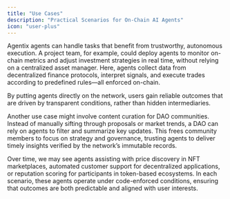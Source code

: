 ```yaml
---
title: "Use Cases"
description: "Practical Scenarios for On-Chain AI Agents"
icon: "user-plus"
---
```


Agentix agents can handle tasks that benefit from trustworthy, autonomous execution. A project team, for example, could deploy agents to monitor on-chain metrics and adjust investment strategies in real time, without relying on a centralized asset manager. Here, agents collect data from decentralized finance protocols, interpret signals, and execute trades according to predefined rules—all enforced on-chain.

<Tip>
  By putting agents directly on the network, users gain reliable outcomes that are driven by transparent conditions, rather than hidden intermediaries.
</Tip>

Another use case might involve content curation for DAO communities. Instead of manually sifting through proposals or market trends, a DAO can rely on agents to filter and summarize key updates. This frees community members to focus on strategy and governance, trusting agents to deliver timely insights verified by the network’s immutable records.

Over time, we may see agents assisting with price discovery in NFT marketplaces, automated customer support for decentralized applications, or reputation scoring for participants in token-based ecosystems. In each scenario, these agents operate under code-enforced conditions, ensuring that outcomes are both predictable and aligned with user interests.